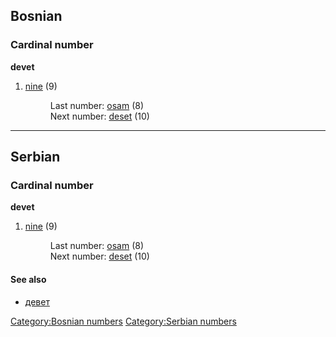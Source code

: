 ==Bosnian==
===Cardinal number===
'''devet'''
#[[nine]] (9)
#:Last number: [[osam]] (8)
#:Next number: [[deset]] (10)
[[Category:Bosnian numbers]]

----

==Serbian==
===Cardinal number===
'''devet'''
#[[nine]] (9)
#:Last number: [[osam]] (8)
#:Next number: [[deset]] (10)
====See also====
*[[девет]]
[[Category:Serbian numbers]]